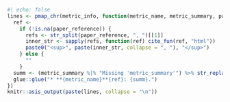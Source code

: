 ```r
#| echo: false
lines <- pmap_chr(metric_info, function(metric_name, metric_summary, paper_reference, ...) {
  ref <- 
    if (!is.na(paper_reference)) {
      refs <- str_split(paper_reference, ", ")[[1]]
      inner_str <- sapply(refs, function(ref) cite_fun(ref, "html"))
      paste0("<sup>", paste(inner_str, collapse = ", "), "</sup>")
    } else {
      ""
    }
  summ <- (metric_summary %|% "Missing 'metric_summary'") %>% str_replace_all("\\n", " ") %>% str_replace_all("\\. *$", "") 
  glue::glue("* **{metric_name}**{ref}: {summ}.")
})
knitr::asis_output(paste(lines, collapse = "\n"))
```